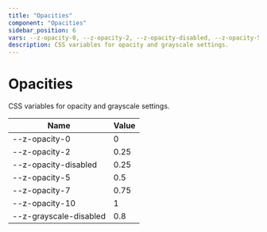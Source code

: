 ```yaml
--- 
title: "Opacities"
component: "Opacities"
sidebar_position: 6
vars: --z-opacity-0, --z-opacity-2, --z-opacity-disabled, --z-opacity-5, --z-opacity-7, --z-opacity-10, --z-grayscale-disabled
description: CSS variables for opacity and grayscale settings. 
--- 
```


# Opacities

CSS variables for opacity and grayscale settings.


| Name | Value |
|------|-------|
| --z-opacity-0 | 0  | 
| --z-opacity-2 | 0.25  | 
| --z-opacity-disabled | 0.25  | 
| --z-opacity-5 | 0.5  | 
| --z-opacity-7 | 0.75  | 
| --z-opacity-10 | 1  | 
| --z-grayscale-disabled | 0.8  | 

